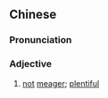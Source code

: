 ==Chinese==
{{zh-forms}}

===Pronunciation===
{{zh-pron
|m=不bó
|c=bat1 bok6
|cat=a
}}

===Adjective===
{{zh-adj}}

# {{lb|zh|literary}} [[not]] [[meager]]; [[plentiful]]